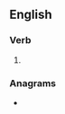 ==English==

===Verb===
{{head|en|verb form}}

# {{en-past of|glut}}

===Anagrams===
* {{anagrams|en|guttled}}